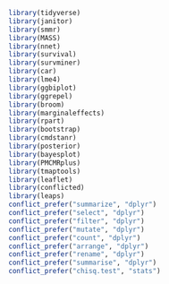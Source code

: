 ```r
library(tidyverse)
library(janitor)
library(smmr)
library(MASS)
library(nnet)
library(survival)
library(survminer)
library(car)
library(lme4)
library(ggbiplot)
library(ggrepel)
library(broom)
library(marginaleffects)
library(rpart)
library(bootstrap)
library(cmdstanr)
library(posterior)
library(bayesplot)
library(PMCMRplus)
library(tmaptools)
library(leaflet)
library(conflicted)
library(leaps) 
conflict_prefer("summarize", "dplyr")
conflict_prefer("select", "dplyr")
conflict_prefer("filter", "dplyr")
conflict_prefer("mutate", "dplyr")
conflict_prefer("count", "dplyr")
conflict_prefer("arrange", "dplyr")
conflict_prefer("rename", "dplyr")
conflict_prefer("summarise", "dplyr")
conflict_prefer("chisq.test", "stats")
```

